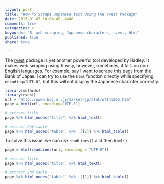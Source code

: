 ```yaml
---
layout: post
title: "How to Scrape Japanese Text Using the rvest Package"
date: 2015-01-07 10:04:49 -0400
comments: true
categories: r
keywords: "R, web scraping, Japanese characters, rvest, html"
published: true
share: true

---
```


The [rvest](https://github.com/hadley/rvest) package is yet another 
powerful tool developed by Hadley. It makes web scraping using R easy, however, sometimes, it fails on non-English languages. For example, say I want to scrape [this page](http://www3.boj.or.jp/market/jp/stat/of141205.htm) from the Bank of Japan. I can try to use the `html` function directly while specifying `encoding="UTF-8"`, but this will not display the Japanese character correctly.

```r
library(methods)
library(rvest)
url = "http://www3.boj.or.jp/market/jp/stat/of141205.htm"
page = html(url, encoding="UTF-8")

# extract title
page %>% html_nodes("title") %>% html_text()

# extract 2nd table
page %>% html_nodes('table') %>% .[[2]] %>% html_table()
```

To solve this issue, we can use `readLines()` and then `html()`.
```r
page = html(readLines(url, encoding = "UTF-8"))

# extract title
page %>% html_nodes('title') %>% html_text()

# extract 2nd table
page %>% html_nodes('table') %>% .[[2]] %>% html_table()
```
